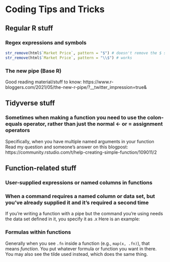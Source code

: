 # Coding Tips and Tricks


## Regular R stuff

### Regex expressions and symbols

```r
str_remove(html$`Market Price`, pattern = "$") # doesn't remove the $ sign
str_remove(html$`Market Price`, pattern = "\\$") # works
```


### The new pipe (Base R)

Good reading material/stuff to know: https://www.r-bloggers.com/2021/05/the-new-r-pipe/?__twitter_impression=true&


## Tidyverse stuff

### Sometimes when making a function you need to use the colon-equals operator, rather than just the normal <- or = assignment operators

Specifically, when you have multiple named arguments in your function
Read my question and someone's answer on this blogpost: https://community.rstudio.com/t/help-creating-simple-function/109011/2


## Function-related stuff

### User-supplied expressions or named columns in functions


### When a command requires a named column or data set, but you've already supplied it and it's required a second time
If you're writing a function with a pipe but the command you're using needs the data set defined in it, you specify it as .x
Here is an example:


### Formulas within functions

Generally when you see `.fn` inside a function (e.g., `map(x, .fn)`), that means *function*. You put whatever formula or function you want in there. You may also see the tilde used instead, which does the same thing.



